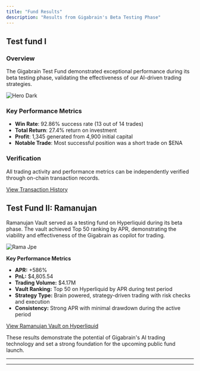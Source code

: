 ```yaml
---
title: "Fund Results"
description: "Results from Gigabrain's Beta Testing Phase"
---
```


## Test fund I

### Overview

The Gigabrain Test Fund demonstrated exceptional performance during its beta testing phase, validating the effectiveness of our AI-driven trading strategies.

<img
  className="hidden dark:block"
  src="/images/test-fund-result.png"
  alt="Hero Dark"
/>

### Key Performance Metrics

- **Win Rate**: 92.86% success rate (13 out of 14 trades)
- **Total Return**: 27.4% return on investment
- **Profit**: 1,345 generated from 4,900 initial capital
- **Notable Trade**: Most successful position was a short trade on \$ENA

### Verification

All trading activity and performance metrics can be independently verified through on-chain transaction records.

[View Transaction History](https://x.com/GigabrainGG/status/1900173597941129468)

## Test Fund II: Ramanujan

Ramanujan Vault served as a testing fund on Hyperliquid during its beta phase. The vault achieved Top 50 ranking by APR, demonstrating the viability and effectiveness of the Gigabrain as copilot for trading.

![Rama Jpe](/images/rama.jpeg)

**Key Performance Metrics**

- **APR:** \+586%
- **PnL:** \$4,805.54
- **Trading Volume:** \$4.17M
- **Vault Ranking:** Top 50 on Hyperliquid by APR during test period
- **Strategy Type:** Brain powered, strategy-driven trading with risk checks and execution
- **Consistency:** Strong APR with minimal drawdown during the active period

[View Ramanujan Vault on Hyperliquid](https://x.com/GigabrainGG/status/1932052256834441362)

These results demonstrate the potential of Gigabrain's AI trading technology and set a strong foundation for the upcoming public fund launch.

---

---